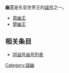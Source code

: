 '''幽王'''是东亚世界王的[[諡|諡号]]之一。

* [[周幽王|周幽王]]
* [[楚幽王|楚幽王]]

== 相关条目 ==
* [[同谥号庙号列表|同谥号庙号列表]]

[[Category:諡幽|Category:諡幽]]
{{disambig}}